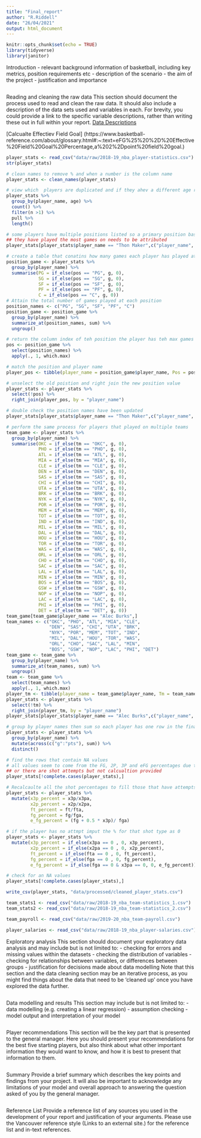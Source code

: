 ```yaml
---
title: "Final_report"
author: "R.Riddell"
date: "26/04/2021"
output: html_document
---
```


```r
knitr::opts_chunk$set(echo = TRUE)
library(tidyverse)
library(janitor)
```
Introduction
- relevant background information of basketball, including key metrics, position requirements etc
- description of the scenario
- the aim of the project
- justification and importance
```r

```
Reading and cleaning the raw data
This section should document the process used to read and clean the raw data. It should also include a description of the data sets used and variables in each. For brevity, you could provide a link to the specific variable descriptions, rather than writing these out in full within your report. 
[Data Descriptions](https://github.com/RobertRiddell/Final-Project_10157/tree/main/data-descriptions)

[Calcualte Effectiev Field Goal] (https://www.basketball-reference.com/about/glossary.html#:~:text=eFG%25%20%2D%20Effective%20Field%20Goal%20Percentage,a%202%2Dpoint%20field%20goal.)
```r
player_stats <- read_csv("data/raw/2018-19_nba_player-statistics.csv")
str(player_stats)

# clean names to remove % and when a number is the column name
player_stats <- clean_names(player_stats)

# view which  players are duplicated and if they ahev a different age recorded
player_stats %>% 
  group_by(player_name, age) %>% 
  count() %>% 
  filter(n >1) %>% 
  pull %>%  
  length()

# some players have multiple positions listed so a primary position based on which one 
## they have played the most games on needs to be attributed
player_stats[player_stats$player_name == "Thon Maker",c("player_name", "Pos")]

# create a table that conatins how many games each player has played at each position
position_game <- player_stats %>% 
  group_by(player_name) %>% 
  summarise(PG = if_else(pos == "PG", g, 0),
            SG = if_else(pos == "SG", g, 0),
            SF = if_else(pos == "SF", g, 0),
            PF = if_else(pos == "PF", g, 0),
            C = if_else(pos == "C", g, 0)) 
# Attain the total number of games played at each position
position_names <- c("PG", "SG", "SF", "PF", "C")
position_game <- position_game %>% 
  group_by(player_name) %>%
  summarize_at(position_names, sum) %>%
  ungroup()

# return the column index of teh position the player has teh max games
pos <- position_game %>% 
  select(position_names) %>% 
  apply(., 1, which.max)

# match the position and player name
player_pos <- tibble(player_name = position_game$player_name, Pos = position_names[pos]) 

# unselect the old poistion and right join the new position value
player_stats <- player_stats %>% 
  select(!pos) %>% 
  right_join(player_pos, by = "player_name") 

# double check the position names have been updated
player_stats[player_stats$player_name == "Thon Maker",c("player_name", "Pos")]

# perform the same process for players that played on multiple teams
team_game <- player_stats %>% 
  group_by(player_name) %>% 
  summarise(OKC = if_else(tm == "OKC", g, 0),
            PHO = if_else(tm == "PHO", g, 0),
            ATL = if_else(tm == "ATL", g, 0),
            MIA = if_else(tm == "MIA", g, 0),
            CLE = if_else(tm == "CLE", g, 0), 
            DEN = if_else(tm == "DEN", g, 0),
            SAS = if_else(tm == "SAS", g, 0),
            CHI = if_else(tm == "CHI", g, 0),
            UTA = if_else(tm == "UTA", g, 0),
            BRK = if_else(tm == "BRK", g, 0),
            NYK = if_else(tm == "NYK", g, 0),
            POR = if_else(tm == "POR", g, 0),
            MEM = if_else(tm == "MEM", g, 0),
            TOT = if_else(tm == "TOT", g, 0),
            IND = if_else(tm == "IND", g, 0),
            MIL = if_else(tm == "MIL", g, 0),
            DAL = if_else(tm == "DAL", g, 0),
            HOU = if_else(tm == "HOU", g, 0),
            TOR = if_else(tm == "TOR", g, 0),
            WAS = if_else(tm == "WAS", g, 0),
            ORL = if_else(tm == "ORL", g, 0),
            CHO = if_else(tm == "CHO", g, 0),
            SAC = if_else(tm == "SAC", g, 0),
            LAL = if_else(tm == "LAL", g, 0),
            MIN = if_else(tm == "MIN", g, 0),
            BOS = if_else(tm == "BOS", g, 0),
            GSW = if_else(tm == "GSW", g, 0),
            NOP = if_else(tm == "NOP", g, 0),
            LAC = if_else(tm == "LAC", g, 0),
            PHI = if_else(tm == "PHI", g, 0),
            DET = if_else(tm == "DET", g, 0)) 
team_game[team_game$player_name == "Alec Burks",]
team_names <- c("OKC", "PHO", "ATL", "MIA", "CLE", 
                "DEN", "SAS", "CHI", "UTA", "BRK", 
                "NYK", "POR", "MEM", "TOT", "IND", 
                "MIL", "DAL", "HOU", "TOR", "WAS", 
                "ORL", "CHO", "SAC", "LAL", "MIN", 
                "BOS", "GSW", "NOP", "LAC", "PHI", "DET")
team_game <- team_game %>% 
  group_by(player_name) %>%
  summarize_at(team_names, sum) %>%
  ungroup()
team <- team_game %>% 
  select(team_names) %>% 
  apply(., 1, which.max)
player_tm <- tibble(player_name = team_game$player_name, Tm = team_names[team]) 
player_stats <- player_stats %>%
  select(!tm) %>% 
  right_join(player_tm, by = "player_name") 
player_stats[player_stats$player_name == "Alec Burks",c("player_name", "Tm")]

# group by player names then sum so each player has one row in the final database
player_stats <- player_stats %>% 
  group_by(player_name) %>% 
  mutate(across(c("g":"pts"), sum)) %>% 
  distinct()

# find the rows that contain NA values
# all values seem to come from the FG, 2P, 3P and eFG percentages due to teh player not attempting that shot type
## or there are shot attempts but not calcualtion provided
player_stats[!complete.cases(player_stats),]

# Recalcaulte all the shot percentages to fill those that have attempts bu NA value
player_stats <- player_stats %>% 
  mutate(x3p_percent = x3p/x3pa,
         x2p_percent = x2p/x2pa,
         ft_percent = ft/fta,
         fg_percent = fg/fga,
         e_fg_percent = (fg + 0.5 * x3p)/ fga)

# if the player has no attmpt imput the % for that shot type as 0
player_stats <- player_stats %>% 
  mutate(x3p_percent = if_else(x3pa == 0 , 0, x3p_percent),
         x2p_percent = if_else(x2pa == 0 , 0, x2p_percent),
         ft_percent = if_else(fta == 0 , 0, ft_percent),
         fg_percent = if_else(fga == 0 , 0, fg_percent),
         e_fg_percent = if_else(fga == 0 & x3pa == 0, 0, e_fg_percent)) 

# check for an NA values
player_stats[!complete.cases(player_stats),]

write_csv(player_stats, "data/processed/cleaned_player_stats.csv")
```

```r
team_stats1 <- read_csv("data/raw/2018-19_nba_team-statistics_1.csv")
team_stats2 <- read_csv("data/raw/2018-19_nba_team-statistics_2.csv")
```

```r
team_payroll <- read_csv("data/raw/2019-20_nba_team-payroll.csv")
```

```r
player_salaries <- read_csv("data/raw/2018-19_nba_player-salaries.csv")
```

Exploratory analysis
This section should document your exploratory data analysis and may include but is not limited to:
- checking for errors and missing values within the datasets
- checking the distribution of variables
- checking for relationships between variables, or differences between groups
- justification for decisions made about data modelling
Note that this section and the data cleaning section may be an iterative process, as you might find things about the data that need to be 'cleaned up' once you have explored the data further. 
```r

```
Data modelling and results
This section may include but is not limited to:
- data modelling (e.g. creating a linear regression)
- assumption checking
- model output and interpretation of your model
```r

```
Player recommendations
This section will be the key part that is presented to the general manager. Here you should present your recommendations for the best five starting players, but also think about what other important information they would want to know, and how it is best to present that information to them. 
```r

```
Summary 
Provide a brief summary which describes the key points and findings from your project. It will also be important to acknowledge any limitations of your model and overall approach to answering the question asked of you by the general manager.
```r

```
Reference List
Provide a reference list of any sources you used in the development of your report and justification of your arguments. Please use the Vancouver reference style (Links to an external site.) for the reference list and in-text references. 
```r

```

 